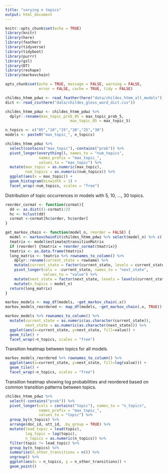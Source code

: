 ```yaml
---
title: "varying n topics"
output: html_document
---
```


```r
knitr::opts_chunk$set(echo = TRUE)
library(knitr)
library(here)
library(feather)
library(tidyverse)
library(tidyboot)
library(purrr)
library(gsl)
library(DT)
library(reshape)
library(markovchain)

opts_chunk$set(echo = TRUE, message = FALSE, warning = FALSE, 
               error = FALSE, cache = TRUE, tidy = FALSE)
```

```r
childes_htmm_pdwz <- read_feather(here("data/childes_htmm_all_models"))
dict <- read_csv(here("data/childes_gloss_word_dict.csv"))
```

```r
childes_htmm_pdwz <- childes_htmm_pdwz %>% 
  dplyr::rename(max_topic_prob_05 = max_topic_prob_5,
                             max_topic_05 = max_topic_5)

n_topics <- c("05","10","15","20","25","30")
models <- paste0("max_topic_", n_topics)

childes_htmm_pdwz %>%
  select(contains("max_topic"),-contains("prob")) %>%
  pivot_longer(everything(), names_to = "num_topics", 
               names_prefix = "max_topic_", 
               values_to = "max_topic") %>%
  mutate(max_topic = as.numeric(max_topic),
         num_topics = as.numeric(num_topics)) %>%
  ggplot(aes(x = max_topic)) +
  geom_histogram(binwidth = 1) +
  facet_wrap(~num_topics, scales = "free")

```

Distribution of topic occurrences in models with 5, 10, ..., 30 topics.

```r

reorder_cormat <- function(cormat){
  dd <- as.dist((1-cormat)/2)
  hc <- hclust(dd)
  cormat <-cormat[hc$order, hc$order]
}

get_markov_chain <- function(model_n, reorder = FALSE) {
  model <- markovchainFit(childes_htmm_pdwz %>% select(model_n) %>% c(.)) 
  tmatrix <- model$estimate@transitionMatrix
  if (reorder) {tmatrix = reorder_cormat(tmatrix)}
  tmatrix <- as.data.frame(tmatrix)
  long_matrix <- tmatrix %>% rownames_to_column() %>%
    dplyr::rename(current_state = rowname) %>%
    mutate(current_state = factor(current_state, levels = current_state)) %>%
    pivot_longer(cols = -current_state, names_to = "next_state", 
                 values_to = "value") %>%
    mutate(next_state = factor(next_state, levels = levels(current_state))) %>%
    mutate(n_topics = model_n)
  return(long_matrix)
}

markov_models <- map_df(models, ~get_markov_chain(.x))
markov_models_reordered <- map_df(models, ~get_markov_chain(.x, TRUE))

markov_models %>% rownames_to_column() %>%
  mutate(current_state = as.numeric(as.character(current_state)),
         next_state = as.numeric(as.character(next_state))) %>%
  ggplot(aes(x=current_state, y=next_state, fill=value)) + 
  geom_tile() +
  facet_wrap(~n_topics, scales = "free")
```

Transition heatmap between topics for all models.

```r
markov_models_reordered %>% rownames_to_column() %>% 
  ggplot(aes(x=current_state, y=next_state, fill=log(value))) + 
  geom_tile() +
  facet_wrap(~n_topics, scales = "free")
```

Transition heatmap showing log probabilities and reordered based on common transition patterns between topics.

```r

childes_htmm_pdwz %>%
  select(-contains("prob")) %>%
  pivot_longer(cols = contains("topic"), names_to = "n_topics", 
               names_prefix = "max_topic_",
               values_to = "topic") %>%
  group_by(n_topics) %>%
  arrange(doc_id, utt_id, .by_group = TRUE) %>% 
  mutate(lead_topic = lead(topic),
         lag_topic = lag(topic),
         n_topics = as.numeric(n_topics)) %>%
  filter(topic != lead_topic) %>%
  group_by(n_topics) %>%
  summarise(n_other_transitions = n()) %>% 
  ungroup() %>%
  ggplot(aes(x = n_topics, y = n_other_transitions)) +
  geom_point() 

```